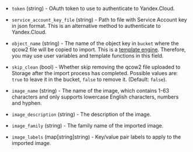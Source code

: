 <!-- Code generated from the comments of the Config struct in post-processor/yandex-import/post-processor.go; DO NOT EDIT MANUALLY -->

- `token` (string) - OAuth token to use to authenticate to Yandex.Cloud.

- `service_account_key_file` (string) - Path to file with Service Account key in json format. This
  is an alternative method to authenticate to Yandex.Cloud.

- `object_name` (string) - The name of the object key in
   `bucket` where the qcow2 file will be copied to import. This is a [template engine](/docs/templates/engine).
   Therefore, you may use user variables and template functions in this field.

- `skip_clean` (bool) - Whether skip removing the qcow2 file uploaded to Storage
  after the import process has completed. Possible values are: `true` to
  leave it in the bucket, `false` to remove it. (Default: `false`).

- `image_name` (string) - The name of the image, which contains 1-63 characters and only
  supports lowercase English characters, numbers and hyphen.

- `image_description` (string) - The description of the image.

- `image_family` (string) - The family name of the imported image.

- `image_labels` (map[string]string) - Key/value pair labels to apply to the imported image.
